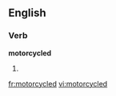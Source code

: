 
==English==

===Verb===
'''motorcycled'''

# {{past of|[[motorcycle]]}}

[[fr:motorcycled]]
[[vi:motorcycled]]